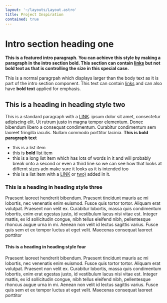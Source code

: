 ```yaml
---
layout: '~/layouts/Layout.astro'
title: Project Inspiration
contained: true
---
```



<PageIntro>

# Intro section heading one 

**This is a featured intro paragraph. You can achieve this style by making a paragraph in the intro section bold. This section can contain [links](http://www.qutip.org/) but not bold text as that is controlling the size in this special case.**

This is a normal paragrpah which displays larger than the body text as it is part of the intro section component. This text can contain [links](http://www.qutip.org/) and can also have **bold text** applied for emphasis.

</PageIntro>

## This is a heading in heading style two

This is a standard paragraph with a [LINK](https://www.google.com). ipsum dolor sit amet, consectetur adipiscing elit. Ut rutrum justo in magna tempor elementum. Donec bibendum libero a consequat condimentum. Curabitur condimentum sem laoreet fringilla iaculis. Nullam commodo porttitor lacinia. **This is bold paragraph text**

- this is a list item
- this is **bold** list item
- this is a long list item which has lots of words in it and will probably break onto a second or even a third line so we can see how that looks at differnt sizes adn make sure it looks as it is intended too
- this is a list item with a [LINK](https://www.google.com) or [two)](https://www.google.com) added in it. 

### This is a heading in heading style three

Praesent laoreet hendrerit bibendum. Praesent tincidunt mauris ac mi lobortis, nec venenatis enim euismod. Fusce quis tortor tortor. Aliquam erat volutpat. Praesent non velit ex. Curabitur lobortis, massa quis condimentum lobortis, enim erat egestas justo, id vestibulum lacus nisi vitae est. Integer mattis, ex id sollicitudin congue, nibh tellus eleifend nibh, pellentesque rhoncus augue urna in mi. Aenean non velit id lectus sagittis varius. Fusce quis sem et ex tempor luctus at eget velit. Maecenas consequat laoreet porttitor

#### This is a heading in heading style four

Praesent laoreet hendrerit bibendum. Praesent tincidunt mauris ac mi lobortis, nec venenatis enim euismod. Fusce quis tortor tortor. Aliquam erat volutpat. Praesent non velit ex. Curabitur lobortis, massa quis condimentum lobortis, enim erat egestas justo, id vestibulum lacus nisi vitae est. Integer mattis, ex id sollicitudin congue, nibh tellus eleifend nibh, pellentesque rhoncus augue urna in mi. Aenean non velit id lectus sagittis varius. Fusce quis sem et ex tempor luctus at eget velit. Maecenas consequat laoreet porttitor
